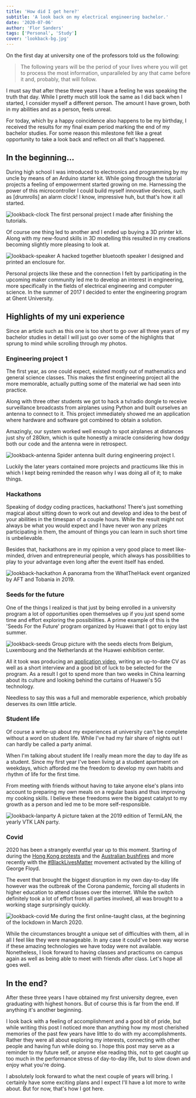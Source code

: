 ```yaml
---
title: 'How did I get here?'
subtitle: 'A look back on my electrical engineering bachelor.'
date: '2020-07-06'
author: 'Flor Sanders'
tags: ['Personal', 'Study']
cover: 'lookback-bg.jpg'
---
```


On the first day at university one of the professors told us the following:

> The following years will be the period of your lives where you will get to process the most information, unparalleled by any that came before it and, probably, that will follow.

I must say that after these three years I have a feeling he was speaking the truth that day. While I pretty much still look the same as I did back when I started, I consider myself a different person. The amount I have grown, both in my abilities and as a person, feels unreal.

For today, which by a happy coincidence also happens to be my birthday, I received the results for my final exam period marking the end of my bachelor studies. For some reason this milestone felt like a great opportunity to take a look back and reflect on all that's happened.

## In the beginning...

During high school I was introduced to electronics and programming by my uncle by means of an Arduino starter kit. While going through the tutorial projects a feeling of empowerment started growing on me. Harnessing the power of this microcontroller I could build myself innovative devices, such as [drumrolls] an alarm clock! I know, impressive huh, but that's how it all started.

![lookback-clock](lookback.assets/lookback-clock.jpg) The first personal project I made after finishing the tutorials.

Of course one thing led to another and I ended up buying a 3D printer kit. Along with my new-found skills in 3D modelling this resulted in my creations becoming slightly more pleasing to look at.

![lookback-speaker](lookback.assets/lookback-speaker.jpg) A hacked together bluetooth speaker I designed and printed an enclosure for.

Personal projects like these and the connection I felt by participating in the upcoming maker community led me to develop an interest in engineering, more specifically in the fields of electrical engineering and computer science. In the summer of 2017 I decided to enter the engineering program at Ghent University.

## Highlights of my uni experience

Since an article such as this one is too short to go over all three years of my bachelor studies in detail I will just go over some of the highlights that sprung to mind while scrolling through my photos.

### Engineering project 1

The first year, as one could expect, existed mostly out of mathematics and general science classes. This makes the first engineering project all the more memorable, actually putting some of the material we had seen into practice. 

Along with three other students we got to hack a tv/radio dongle to receive surveillance broadcasts from airplanes using Python and built ourselves an antenna to connect to it. This project immediately showed me an application where hardware and software got combined to obtain a solution.

Amazingly, our system worked well enough to spot airplanes at distances just shy of 280km, which is quite honestly a miracle considering how dodgy both our code and the antenna were in retrospect.

![lookback-antenna](lookback.assets/lookback-antenna.jpg) Spider antenna built during engineering project I.

Luckily the later years contained more projects and  practicums like this in which I kept being reminded the reason why I was doing all of it; to make things.

### Hackathons

Speaking of dodgy coding practices, hackathons! There's just something magical about sitting down to work out and develop and idea to the best of your abilities in the timespan of a couple hours. While the result might not always be what you would expect and I have never won any prizes participating in them, the amount of things you can learn in such short time is unbelievable.

Besides that, hackathons are in my opinion a very good place to meet like-minded, driven and entrepreneurial people, which always has possibilities to play to your advantage even long after the event itself has ended.

![lookback-hackathon](lookback.assets/lookback-hackathon.jpg) A panorama from the WhatTheHack event organized by AFT and Tobania in 2019.

### Seeds for the future

One of the things I realized is that just by being enrolled in a university program a lot of opportunities open themselves up if you just spend some time and effort exploring the possibilities. A prime example of this is the 'Seeds For the Future' program organized by Huawei that I got to enjoy last summer.

![lookback-seeds](lookback.assets/lookback-seeds.jpg) Group picture with the seeds elects from Belgium, Luxembourg and the Netherlands at the Huawei exhibition center.

All it took was producing an [application video](https://photos.app.goo.gl/qszfn8UUev5zeuGc6), writing an up-to-date CV as well as a short interview and a good bit of luck to be selected for the program. As a result I got to spend more than two weeks in China learning about its culture and looking behind the curtains of Huawei's 5G technology.

Needless to say this was a full and memorable experience, which probably deserves its own little article.

### Student life

Of course a write-up about my experiences at university can't be complete without a word on student life. While I've had my fair share of nights out I can hardly be called a party animal.

When I'm talking about student life I really mean more the day to day life as a student. Since my first year I've been living at a student apartment on weekdays, which afforded me the freedom to develop my own habits and rhythm of life for the first time. 

From meeting with friends without having to take anyone else's plans into account to preparing my own meals on a regular basis and thus improving my cooking skills. I believe these freedoms were the biggest catalyst to my growth as a person and led me to be more self-responsible. 

![lookback-lanparty](lookback.assets/lookback-lanparty.jpg) A picture taken at the 2019 edition of TermiLAN, the yearly VTK LAN party.

### Covid

2020 has been a strangely eventful year up to this moment. Starting of during the [Hong Kong protests](https://en.wikipedia.org/wiki/2019–20_Hong_Kong_protests) and the [Australian bushfires](https://en.wikipedia.org/wiki/2019–20_Australian_bushfire_season) and more recently with the [#BlackLivesMatter](https://twitter.com/hashtag/blacklivesmatter)  movement activated by the killing of George Floyd.          

The event that brought the biggest disruption in my own  day-to-day life however was the outbreak of the Corona pandemic, forcing all students in higher education to attend classes over the internet.  While the switch definitely took a lot of effort from all parties  involved, all was brought to a working stage surprisingly quickly.

![lookback-covid](lookback.assets/lookback-covid.jpg) Me during the first online-taught class, at the beginning of the lockdown in March 2020.

While the circumstances brought a unique set of difficulties with them, all in all I feel like they were manageable. In any case it  could've been way worse if these amazing technologies we have today were not available. Nonetheless, I look forward to having classes and  practicums on campus again as well as being able to meet with friends  after class. Let's hope all goes well. 

## In the end?

After these three years I have obtained my first university  degree, even graduating with highest honors. But of course this is far  from the end. If anything it's another beginning.    

I look back with a feeling of accomplishment and a good bit of pride,  but while writing this post I noticed more than anything how my most  cherished memories of the past few years have little to do with my  accomplishments. Rather they were all about exploring my interests,  connecting with other people and having fun while doing so. I hope this  post may serve as a reminder to my future self, or anyone else reading  this, not to get caught up too much in the performance stress of  day-to-day life, but to slow down and enjoy what you're doing.     

I absolutely look forward to what the next couple of years will bring. I certainly have some exciting plans and I expect I'll have a lot more to write about. But for now, that's how I got here. 